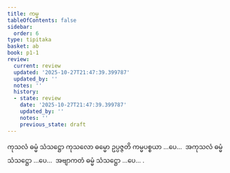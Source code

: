 ```yaml
---
title: ကမ္မ
tableOfContents: false
sidebar:
  order: 6
type: tipitaka
basket: ab
book: p1-1
review:
  current: review
  updated: '2025-10-27T21:47:39.399787'
  updated_by: ''
  notes: ''
  history:
  - state: review
    date: '2025-10-27T21:47:39.399787'
    updated_by: ''
    notes: ''
    previous_state: draft
---
```



<ReviewStatus review={frontmatter.review} showDetails={true} />

<HypothesisAnnotation frontmatter={frontmatter} />

<DynamicBreadcrumb />

<Division number="206" book="p1-1" e="ch" v="36" p="60">

<Paragraph number="702" book="p1-1">
ကုသလံ ဓမ္မံ သံသဋ္ဌော ကုသလော ဓမ္မော ဥပ္ပဇ္ဇတိ ကမ္မပစ္စယာ …ပေ…  အကုသလံ ဓမ္မံ သံသဋ္ဌော …ပေ…  အဗျာကတံ ဓမ္မံ သံသဋ္ဌော …ပေ… .
</Paragraph>
</Division>